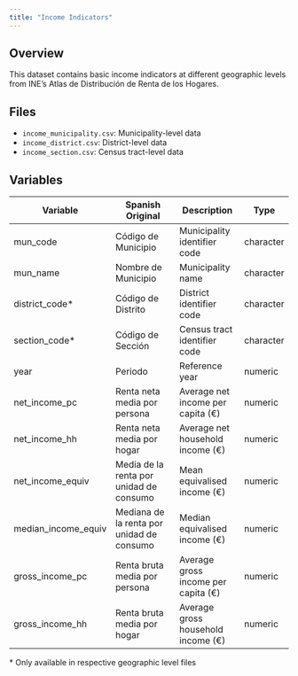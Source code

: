 ```yaml
---
title: "Income Indicators"
---
```


## Overview

This dataset contains basic income indicators at different geographic levels from INE's Atlas de Distribución de Renta de los Hogares.

## Files

- `income_municipality.csv`: Municipality-level data
- `income_district.csv`: District-level data
- `income_section.csv`: Census tract-level data

## Variables

| Variable | Spanish Original | Description | Type |
|----------|-----------------|-------------|------|
| mun_code | Código de Municipio | Municipality identifier code | character |
| mun_name | Nombre de Municipio | Municipality name | character |
| district_code* | Código de Distrito | District identifier code | character |
| section_code* | Código de Sección | Census tract identifier code | character |
| year | Periodo | Reference year | numeric |
| net_income_pc | Renta neta media por persona | Average net income per capita (€) | numeric |
| net_income_hh | Renta neta media por hogar | Average net household income (€) | numeric |
| net_income_equiv | Media de la renta por unidad de consumo | Mean equivalised income (€) | numeric |
| median_income_equiv | Mediana de la renta por unidad de consumo | Median equivalised income (€) | numeric |
| gross_income_pc | Renta bruta media por persona | Average gross income per capita (€) | numeric |
| gross_income_hh | Renta bruta media por hogar | Average gross household income (€) | numeric |

\* Only available in respective geographic level files
